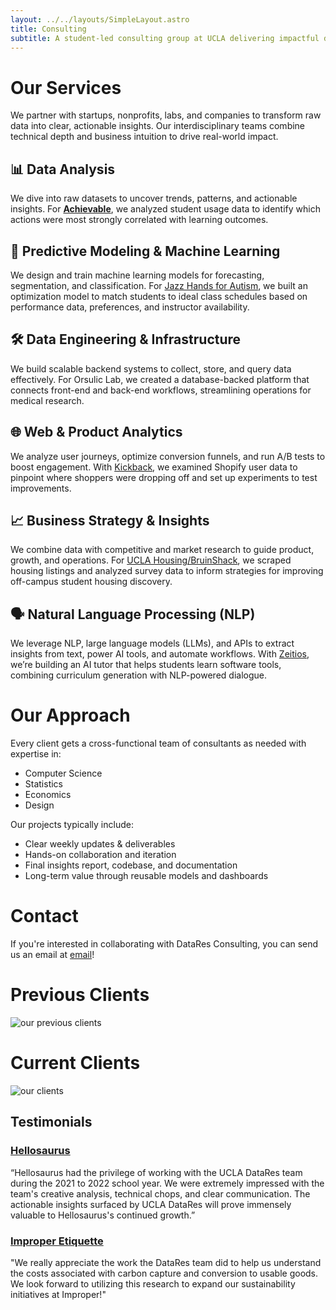 ```yaml
---
layout: ../../layouts/SimpleLayout.astro
title: Consulting
subtitle: A student-led consulting group at UCLA delivering impactful data-driven strategies to real-world clients across industries.
---
```



# Our Services

We partner with startups, nonprofits, labs, and companies to transform raw data into clear, actionable insights. Our interdisciplinary teams combine technical depth and business intuition to drive real-world impact.

## 📊 Data Analysis
We dive into raw datasets to uncover trends, patterns, and actionable insights.
For **[Achievable](https://achievable.me/)**, we analyzed student usage data to identify which actions were most strongly correlated with learning outcomes.

## 🧠 Predictive Modeling & Machine Learning
We design and train machine learning models for forecasting, segmentation, and classification.
For [Jazz Hands for Autism](https://www.jazzhandsforautism.org/), we built an optimization model to match students to ideal class schedules based on performance data, preferences, and instructor availability.

## 🛠️ Data Engineering & Infrastructure
We build scalable backend systems to collect, store, and query data effectively.
For Orsulic Lab, we created a database-backed platform that connects front-end and back-end workflows, streamlining operations for medical research.

## 🌐 Web & Product Analytics
We analyze user journeys, optimize conversion funnels, and run A/B tests to boost engagement.
With [Kickback](https://drinkkickback.com/), we examined Shopify user data to pinpoint where shoppers were dropping off and set up experiments to test improvements.

## 📈 Business Strategy & Insights
We combine data with competitive and market research to guide product, growth, and operations.
For [UCLA Housing/BruinShack](https://www.unishack.org/ucla), we scraped housing listings and analyzed survey data to inform strategies for improving off-campus student housing discovery.

## 🗣️ Natural Language Processing (NLP)
We leverage NLP, large language models (LLMs), and APIs to extract insights from text, power AI tools, and automate workflows.
With [Zeitios](https://www.zeitios.com/), we’re building an AI tutor that helps students learn software tools, combining curriculum generation with NLP-powered dialogue.

# Our Approach

Every client gets a cross-functional team of consultants as needed with expertise in:
- Computer Science
- Statistics
- Economics
- Design

Our projects typically include:
- Clear weekly updates & deliverables
- Hands-on collaboration and iteration
- Final insights report, codebase, and documentation
- Long-term value through reusable models and dashboards

# Contact

If you're interested in collaborating with DataRes Consulting, you can send us an email at [email](mailto:ucladatares.partnerships@gmail.com)!

# Previous Clients

<Image src={oldclients} alt="our previous clients" />


# Current Clients

<Image src={clients} alt="our clients" />


## Testimonials

### [Hellosaurus](https://www.hellosaurus.com/)

“Hellosaurus had the privilege of working with the UCLA DataRes team during the 2021 to 2022 school
year. We were extremely impressed with the team's creative analysis, technical chops,
and clear communication. The actionable insights surfaced by UCLA DataRes will prove
immensely valuable to Hellosaurus's continued growth.”

### [Improper Etiquette](https://improper.org/)

"We really appreciate the work the DataRes team did to help us understand the costs associated with carbon capture and conversion to usable goods. We look forward to utilizing this research to expand our sustainability initiatives at Improper!"

